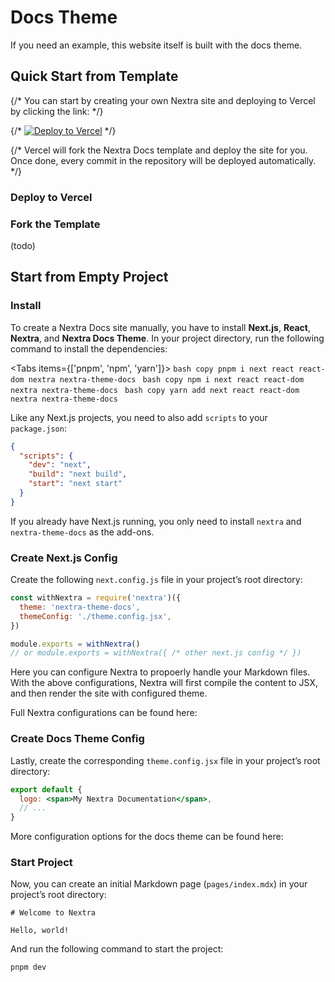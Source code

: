 # Docs Theme


<Callout type="info">
  If you need an example, this website itself is built with the docs theme.
</Callout>

## Quick Start from Template

{/* You can start by creating your own Nextra site and deploying to Vercel by clicking the link: */}

{/* [![Deploy to Vercel](https://vercel.com/button)](https://vercel.com/new/clone?demo-description=Markdown%20powered%20docs%20site.%20Built%20with%20Next.js.&demo-image=https%3A%2F%2Fnextra.vercel.app%2Fdemo.png&demo-title=Documentation%20Starter%20Kit&demo-url=https%3A%2F%2Fnextra.vercel.app%2F&project-name=nextjs-docs&repository-name=nextjs-docs&s=https%3A%2F%2Fgithub.com%2Fshuding%2Fnextra&from=templates) */}

{/* Vercel will fork the Nextra Docs template and deploy the site for you. Once done, every commit in the repository will be deployed automatically. */}

### Deploy to Vercel

### Fork the Template

(todo)

## Start from Empty Project

<div className="steps-container">
  <style jsx>{`
    .steps-container {
      margin-left: 1rem;
      padding-left: 1.5rem;
      counter-reset: step;
      border-left: 1px solid;
      border-color: rgb(229 231 235/1);
    }
    .steps-container :global(h3) {
      counter-increment: step;
    }
    .steps-container :global(h3):before {
      content: counter(step);
      display: inline-block;
      position: absolute;
      margin-top: 3px;
      margin-left: -41px;
      width: 33px;
      height: 33px;
      text-align: center;
      text-indent: -1px;
      color: #999;
      border-radius: 100%;
      border: 4px solid #fff;
      background: #f3f3f3;
      line-height: 1.5rem;
      font-size: 1rem;
      font-weight: 400;
    }
  `}</style>

### Install

To create a Nextra Docs site manually, you have to install **Next.js**, **React**, **Nextra**, and **Nextra Docs Theme**. In your project directory, run the following command to install the dependencies:

<Tabs items={['pnpm', 'npm', 'yarn']}>
  <Tab>
    ```bash copy
    pnpm i next react react-dom nextra nextra-theme-docs
    ```
  </Tab>
  <Tab>
    ```bash copy
    npm i next react react-dom nextra nextra-theme-docs
    ```
  </Tab>
  <Tab>
    ```bash copy
    yarn add next react react-dom nextra nextra-theme-docs
    ```
  </Tab>
</Tabs>

Like any Next.js projects, you need to also add `scripts` to your `package.json`:

```json filename="package.json" copy
{
  "scripts": {
    "dev": "next",
    "build": "next build",
    "start": "next start"
  }
}
```

If you already have Next.js running, you only need to install `nextra` and `nextra-theme-docs` as the add-ons.

### Create Next.js Config

Create the following `next.config.js` file in your project’s root directory:

```js filename="next.config.js"
const withNextra = require('nextra')({
  theme: 'nextra-theme-docs',
  themeConfig: './theme.config.jsx',
})

module.exports = withNextra()
// or module.exports = withNextra({ /* other next.js config */ })
```

Here you can configure Nextra to propoerly handle your Markdown files. With the above configurations, Nextra will first compile the content to JSX, and then render the site with configured theme.


Full Nextra configurations can be found here:


<Cards>
  <Card icon={switchIcon} title="Configure Nextra" href="/docs/docs-theme/theme-configuration"/>
</Cards>

### Create Docs Theme Config

Lastly, create the corresponding `theme.config.jsx` file in your project’s root directory:

```jsx filename="theme.config.jsx"
export default {
  logo: <span>My Nextra Documentation</span>,
  // ...
}
```

More configuration options for the docs theme can be found here:

<Cards>
  <Card icon={switchIcon} title="Configure Docs Theme" href="/docs/docs-theme/configuration"/>
</Cards>

### Start Project

Now, you can create an initial Markdown page (`pages/index.mdx`) in your project’s root directory:

```mdx filename="pages/index.mdx"
# Welcome to Nextra

Hello, world!
```

And run the following command to start the project:

```bash
pnpm dev
```

</div>